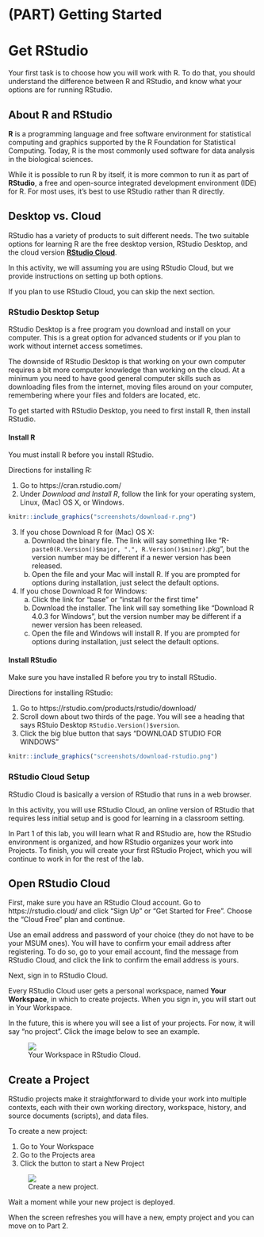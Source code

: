 # (PART) Getting Started {-}

# Get RStudio

Your first task is to choose how you will work with R. To do that, you should understand the difference between R and RStudio, and know what your options are for running RStudio.

## About R and RStudio

**R** is a programming language and free software environment for statistical computing and graphics supported by the R Foundation for Statistical Computing. Today, R is the most commonly used software for data analysis in the biological sciences.

While it is possible to run R by itself, it is more common to run it as part of **RStudio**, a free and open-source integrated development environment (IDE) for R. For most uses, it's best to use RStudio rather than R directly.

## Desktop vs. Cloud

RStudio has a variety of products to suit different needs. The two suitable options for learning R are the free desktop version, RStudio Desktop, and the cloud version **[RStudio Cloud](https://rstudio.cloud/)**.

In this activity, we will assuming you are using RStudio Cloud, but we provide instructions on setting up both options.

If you plan to use RStudio Cloud, you can skip the next section.

### RStudio Desktop Setup

RStudio Desktop is a free program you download and install on your computer. This is a great option for advanced students or if you plan to work without internet access sometimes.

The downside of RStudio Desktop is that working on your own computer requires a bit more computer knowledge than working on the cloud. At a minimum you need to have good general computer skills such as downloading files from the internet, moving files around on your computer, remembering where your files and folders are located, etc.

To get started with RStudio Desktop, you need to first install R, then install RStudio.

#### Install R

You must install R before you install RStudio.

Directions for installing R:

1. Go to https://cran.rstudio.com/
2. Under *Download and Install R*, follow the link for your operating system, Linux, (Mac) OS X, or Windows.
```r
knitr::include_graphics("screenshots/download-r.png")
```
3. If you chose Download R for (Mac) OS X:
    a. Download the binary file. The link will say something like "R-`paste0(R.Version()$major, ".", R.Version()$minor)`.pkg", but the version number may be different if a newer version has been released.
    b. Open the file and your Mac will install R. If you are prompted for options during installation, just select the default options.
4. If you chose Download R for Windows:
    a. Click the link for "base" or "install for the first time"
    b. Download the installer. The link will say something like "Download R 4.0.3 for Windows", but the version number may be different if a newer version has been released.
    c. Open the file and Windows will install R. If you are prompted for options during installation, just select the default options.
    
#### Install RStudio

Make sure you have installed R before you try to install RStudio.

Directions for installing RStudio:

1. Go to https://rstudio.com/products/rstudio/download/
2. Scroll down about two thirds of the page. You will see a heading that says 
RStuio Desktop `RStudio.Version()$version`.
3. Click the big blue button that says "DOWNLOAD STUDIO FOR WINDOWS"

```r
knitr::include_graphics("screenshots/download-rstudio.png")
```

### RStudio Cloud Setup

RStudio Cloud is basically a version of RStudio that runs in a web browser.

In this activity, you will use RStudio Cloud, an online version of RStudio that requires less initial setup and is good for learning in a classroom setting. 


In Part 1 of this lab, you will learn what R and RStudio are, how the RStudio environment is organized, and how RStudio organizes your work into Projects. To finish, you will create your first RStudio Project, which you will continue to work in for the rest of the lab.

## Open RStudio Cloud

First, make sure you have an RStudio Cloud account. Go to https://rstudio.cloud/ and click "Sign Up" or "Get Started for Free". Choose the "Cloud Free" plan and continue.

Use an email address and password of your choice (they do not have to be your MSUM ones). You will have to confirm your email address after registering. To do so, go to your email account, find the message from RStudio Cloud, and click the link to confirm the email address is yours.

Next, sign in to RStudio Cloud.

Every RStudio Cloud user gets a personal workspace, named **Your Workspace**, in which to create projects. When you sign in, you will start out in Your Workspace.

In the future, this is where you will see a list of your projects. For now, it will say "no project". Click the image below to see an example.

<figure class="figure">
  <a href="images/rstudio_cloud_your_workspace.png" data-lightbox="rstudio-start" data-title="Your Workspace in RStudio Cloud."><img src="images/rstudio_cloud_your_workspace.png" class="figure-img img-thumbnail"></a>
  <figcaption class="figure-caption">Your Workspace in RStudio Cloud.</figcaption>
</figure>


## Create a Project

RStudio projects make it straightforward to divide your work into multiple contexts, each with their own working directory, workspace, history, and source documents (scripts), and data files.

To create a new project:

1. Go to Your Workspace
2. Go to the Projects area
2. Click the button to start a New Project

<figure class="figure">
  <a href="images/rstudio_cloud_new_project.png" data-lightbox="rstudio-start" data-title="Create a new project."><img src="images/rstudio_cloud_new_project.png" class="figure-img img-thumbnail"></a>
  <figcaption class="figure-caption">Create a new project.</figcaption>
</figure>

Wait a moment while your new project is deployed.

When the screen refreshes you will have a new, empty project and you can move on to Part 2.